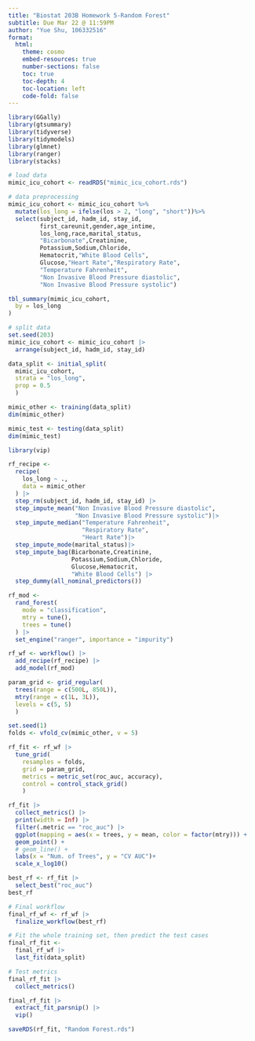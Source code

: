 ```yaml
---
title: "Biostat 203B Homework 5-Random Forest"
subtitle: Due Mar 22 @ 11:59PM
author: "Yue Shu, 106332516"
format:
  html:
    theme: cosmo
    embed-resources: true
    number-sections: false
    toc: true
    toc-depth: 4
    toc-location: left
    code-fold: false
---
```


```r
library(GGally)
library(gtsummary)
library(tidyverse)
library(tidymodels)
library(glmnet)
library(ranger)
library(stacks)

# load data
mimic_icu_cohort <- readRDS("mimic_icu_cohort.rds")

# data preprocessing
mimic_icu_cohort <- mimic_icu_cohort %>%
  mutate(los_long = ifelse(los > 2, "long", "short"))%>%
  select(subject_id, hadm_id, stay_id,
         first_careunit,gender,age_intime,
         los_long,race,marital_status,
         "Bicarbonate",Creatinine,
         Potassium,Sodium,Chloride,
         Hematocrit,"White Blood Cells",
         Glucose,"Heart Rate","Respiratory Rate",
         "Temperature Fahrenheit",
         "Non Invasive Blood Pressure diastolic",
         "Non Invasive Blood Pressure systolic")

tbl_summary(mimic_icu_cohort,
  by = los_long
)
```

```r
# split data
set.seed(203)
mimic_icu_cohort <- mimic_icu_cohort |>
  arrange(subject_id, hadm_id, stay_id)

data_split <- initial_split(
  mimic_icu_cohort, 
  strata = "los_long", 
  prop = 0.5
  )

mimic_other <- training(data_split)
dim(mimic_other)

mimic_test <- testing(data_split)
dim(mimic_test)
```

```r
library(vip)

rf_recipe <- 
  recipe(
    los_long ~ ., 
    data = mimic_other
  ) |>
  step_rm(subject_id, hadm_id, stay_id) |>
  step_impute_mean("Non Invasive Blood Pressure diastolic",
                   "Non Invasive Blood Pressure systolic")|>
  step_impute_median("Temperature Fahrenheit",
                     "Respiratory Rate",
                     "Heart Rate")|>
  step_impute_mode(marital_status)|>
  step_impute_bag(Bicarbonate,Creatinine,
                  Potassium,Sodium,Chloride,
                  Glucose,Hematocrit,
                  "White Blood Cells") |>
  step_dummy(all_nominal_predictors())

rf_mod <- 
  rand_forest(
    mode = "classification",
    mtry = tune(),
    trees = tune()
  ) |> 
  set_engine("ranger", importance = "impurity")

rf_wf <- workflow() |>
  add_recipe(rf_recipe) |>
  add_model(rf_mod)

param_grid <- grid_regular(
  trees(range = c(500L, 850L)), 
  mtry(range = c(1L, 3L)),
  levels = c(5, 5)
  )

set.seed(1)
folds <- vfold_cv(mimic_other, v = 5)

rf_fit <- rf_wf |>
  tune_grid(
    resamples = folds,
    grid = param_grid,
    metrics = metric_set(roc_auc, accuracy),
    control = control_stack_grid()
    )

rf_fit |>
  collect_metrics() |>
  print(width = Inf) |>
  filter(.metric == "roc_auc") |>
  ggplot(mapping = aes(x = trees, y = mean, color = factor(mtry))) +
  geom_point() + 
  # geom_line() + 
  labs(x = "Num. of Trees", y = "CV AUC")+
  scale_x_log10()

best_rf <- rf_fit |>
  select_best("roc_auc")
best_rf

# Final workflow
final_rf_wf <- rf_wf |>
  finalize_workflow(best_rf)

# Fit the whole training set, then predict the test cases
final_rf_fit <- 
  final_rf_wf |>
  last_fit(data_split)

# Test metrics
final_rf_fit |> 
  collect_metrics()

final_rf_fit |>
  extract_fit_parsnip() |>
  vip()

saveRDS(rf_fit, "Random Forest.rds")
```
